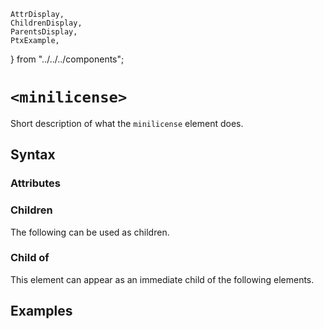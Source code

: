     AttrDisplay,
    ChildrenDisplay,
    ParentsDisplay,
    PtxExample,
} from "../../../components";

# `<minilicense>`

Short description of what the `minilicense` element does.

## Syntax

### Attributes

<AttrDisplay name="minilicense" />

### Children

The following can be used as children.

<ChildrenDisplay name="minilicense" />

### Child of

This element can appear as an immediate child of the following elements.

<ParentsDisplay name="minilicense" />

## Examples

    